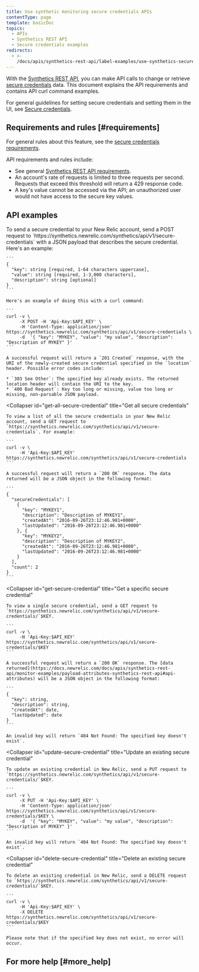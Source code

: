 ```yaml
---
title: Use synthetic monitoring secure credentials APIs
contentType: page
template: basicDoc
topics:
  - APIs
  - Synthetics REST API
  - Secure credentials examples
redirects:
  - >-
    /docs/apis/synthetics-rest-api/label-examples/use-synthetics-secure-credentials-apis/
---
```


With the [Synthetics REST API](/docs/apis/synthetics-rest-api/monitor-examples/manage-synthetics-monitors-rest-api), you can make API calls to change or retrieve [secure credentials](/docs/synthetics/new-relic-synthetics/using-monitors/secure-credentials-store-credentials-information-scripted-browsers) data. This document explains the API requirements and contains API curl command examples.

For general guidelines for setting secure credentials and setting them in the UI, see [Secure credentials](/docs/synthetics/new-relic-synthetics/using-monitors/secure-credentials-store-credentials-information-scripted-browsers).

## Requirements and rules [#requirements]

For general rules about this feature, see the [secure credentials requirements](/docs/synthetics/new-relic-synthetics/using-monitors/secure-credentials-store-credentials-information-scripted-browsers#requirements).

API requirements and rules include:

* See general [Synthetics REST API requirements](/docs/apis/synthetics-rest-api/monitor-examples/manage-synthetics-monitors-rest-api#use-api).
* An account's rate of requests is limited to three requests per second. Requests that exceed this threshold will return a 429 response code.
* A key's value cannot be accessed via the API; an unauthorized user would not have access to the secure key values.

## API examples

<CollapserGroup>
  <Collapser
    id="add-secure-credential"
    title="Add a secure credential"
  >
    To send a secure credential to your New Relic account, send a POST request to `https://synthetics.newrelic.com/synthetics/api/v1/secure-credentials` with a JSON payload that describes the secure credential. Here's an example:

    ```
    {
      "key": string [required, 1-64 characters uppercase],
      "value": string [required, 1-3,000 characters],
      "description": string [optional]
    }
    ```

    Here's an example of doing this with a curl command:

    ```
    curl -v \
         -X POST -H 'Api-Key:$API_KEY' \
         -H 'Content-Type: application/json' https://synthetics.newrelic.com/synthetics/api/v1/secure-credentials \
         -d  '{ "key": "MYKEY", "value": "my value", "description": "Description of MYKEY" }'
    ```

    A successful request will return a `201 Created` response, with the URI of the newly-created secure credential specified in the `location` header. Possible error codes include:

    * `303 See Other`: The specified key already exists. The returned location header will contain the URI to the key.
    * `400 Bad Request`: Key too long or missing, value too long or missing, non-parsable JSON payload.
  </Collapser>

  <Collapser
    id="get-all-secure-credential"
    title="Get all secure credentials"
  >
    To view a list of all the secure credentials in your New Relic account, send a GET request to `https://synthetics.newrelic.com/synthetics/api/v1/secure-credentials`. For example:

    ```
    curl -v \
         -H 'Api-Key:$API_KEY' https://synthetics.newrelic.com/synthetics/api/v1/secure-credentials
    ```

    A successful request will return a `200 OK` response. The data returned will be a JSON object in the following format:

    ```
    {
      "secureCredentials": [
        {
          "key": "MYKEY1",
          "description": "Description of MYKEY1",
          "createdAt": "2016-09-26T23:12:46.981+0000",
          "lastUpdated": "2016-09-26T23:12:46.981+0000"
        }, {
          "key": "MYKEY2",
          "description": "Description of MYKEY2",
          "createdAt": "2016-09-26T23:12:46.981+0000",
          "lastUpdated": "2016-09-26T23:12:46.981+0000"
        }
      ],
      "count": 2
    }
    ```
  </Collapser>

  <Collapser
    id="get-secure-credential"
    title="Get a specific secure credential"
  >
    To view a single secure credential, send a GET request to `https://synthetics.newrelic.com/synthetics/api/v1/secure-credentials/`$KEY.

    ```
    curl -v \
         -H 'Api-Key:$API_KEY' https://synthetics.newrelic.com/synthetics/api/v1/secure-credentials/$KEY
    ```

    A successful request will return a `200 OK` response. The [data returned](https://docs.newrelic.com/docs/apis/synthetics-rest-api/monitor-examples/payload-attributes-synthetics-rest-api#api-attributes) will be a JSON object in the following format:

    ```
    {
      "key": string,
      "description": string,
      "createdAt": date,​
      "lastUpdated": date
    }
    ```

    An invalid key will return `404 Not Found: The specified key doesn't exist`.
  </Collapser>

  <Collapser
    id="update-secure-credential"
    title="Update an existing secure credential"
  >
    To update an existing credential in New Relic, send a PUT request to `https://synthetics.newrelic.com/synthetics/api/v1/secure-credentials/`$KEY.

    ```
    curl -v \
         -X PUT -H 'Api-Key:$API_KEY' \
         -H 'Content-Type: application/json' https://synthetics.newrelic.com/synthetics/api/v1/secure-credentials/$KEY \
         -d  '{ "key": "MYKEY", "value": "my value", "description": "Description of MYKEY" }'
    ```

    An invalid key will return `404 Not Found: The specified key doesn't exist`.
  </Collapser>

  <Collapser
    id="delete-secure-credential"
    title="Delete an existing secure credential"
  >
    To delete an existing credential in New Relic, send a DELETE request to `https://synthetics.newrelic.com/synthetics/api/v1/secure-credentials/`$KEY.

    ```
    curl -v \
         -H 'Api-Key:$API_KEY' \
         -X DELETE https://synthetics.newrelic.com/synthetics/api/v1/secure-credentials/$KEY
    ```

    Please note that if the specified key does not exist, no error will occur.
  </Collapser>
</CollapserGroup>

## For more help [#more_help]
